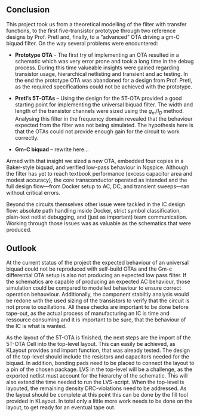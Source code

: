## Conclusion  
This project took us from a theoretical modelling of the filter with transfer functions, to the first five-transistor prototype through two
reference designs by Prof. Pretl and, finally, to a “advanced” OTA driving a gm-C biquad filter. On the way several problems were encountered:

* **Prototype OTA** - The first try of implementing an OTA resulted in a schematic which was very error prone and took a long time in the debug process. During this time valueable insights were gained regarding transistor usage, hierarchical netlisting and transient and ac testing. In the end the prototype OTA was abandoned for a design from Prof. Pretl, as the required specifications could not be achieved with the prototype.

* **Pretl’s 5T-OTAs** – Using the design for the 5T-OTA provided a good starting point for implementing the universal biquad filter. The width and length of the transistor channels were sized using the $g_m/I_D$ method. Analysing this filter in the frequency domain revealed that the behaviour expected from the filter was not being simulated. The hypothesis here is that the OTAs could not provide enough gain for the circuit to work correctly.

* **Gm-C biquad** – rewrite here...

Armed with that insight we sized a new OTA,
  embedded four copies in a Baker-style biquad, and verified low-pass behaviour
  in Ngspice. Although the filter has yet to reach textbook performance
  (excess capacitor area and modest accuracy), the core transconductor
  operated as intended and the full design flow—from Docker setup to AC, DC,
  and transient sweeps—ran without critical errors.

Beyond the circuits themselves other issue were tackled in the IC design flow:
absolute path handling inside Docker, strict symbol classification,
plain-text netlist debugging, and (just as important) team communication.
Working through those issues was as valuable as the schematics that were produced.

## Outlook

At the current status of the project the expected behaviour of an universal biquad could not be reproduced with self-build OTAs and the Gm-c differential OTA setup is also not producing an expected low pass filter. If the schematics are capable of producing an expected AC behaviour, those simulation could be compared to modelled behaviour to ensure correct operation behauviour. Additionally, the component stabiltiy analysis would be redone with the used sizing of the transistors to verify that the circuit is not prone to oszillations. All these checks are important to be done before tape-out, as the actual process of manufacturing an IC is time and ressource consuming and it is important to be sure, that the behaviour of the IC is what is wanted. 

As the layout of the 5T-OTA is finished, the next steps are the import of the 5T-OTA Cell into the top-level layout. This can easily be achieved, as KLayout provides and import function, that was already tested. 
The design of the top-level should include the resistors and capacitors needed for the biquad. In addition, bonding pads need to be placed to connect the layout to a pin of the chosen package. 
LVS in the top-level will be a challenge, as the exported netlist must account for the hierarchy of the schematic. This will also extend the time needed to run the LVS-script. 
When the top-level is layouted, the remaining density DRC-violations need to be addressed. As the layout should be complete at this point this can be done by the fill tool provided in KLayout. 
In total only a little more work needs to be done on the layout, to get ready for an eventual tape out.